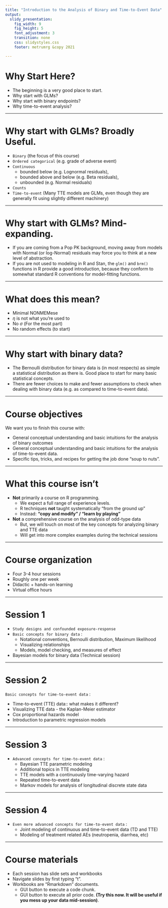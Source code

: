 ```yaml
---
title: "Introduction to the Analysis of Binary and Time-to-Event Data"
output:
  slidy_presentation:
    fig_width: 9
    fig_height: 5
    font_adjustment: 3
    transition: none
    css: slidystyles.css
    footer: metrumrg &copy 2021

---
```



# Why Start Here?

* The beginning is a very good place to start.
* Why start with GLMs?
* Why start with binary endpoints?
* Why time-to-event analysis?

----

# Why start with GLMs? Broadly Useful.

* `Binary` (the focus of this course)
* `Ordered categorical` (e.g. grade of adverse event)
* `Continuous`
    * bounded below (e.g. Lognormal residuals), 
    * bounded above and below (e.g. Beta residuals), 
    * unbounded (e.g. Normal residuals) 
* `Counts`
* `Time-to-event` (Many TTE models are GLMs, even though they are generally fit using slightly different machinery)


----

# Why start with GLMs? Mind-expanding.

* If you are coming from a Pop PK background, moving away from models with Normal (or log-Normal) residuals may force you to think at a new level of abstraction. 
* If you are not used to modeling in R and Stan, the `glm()` and `brm()` functions in R provide a good introduction, because they conform to somewhat standard R conventions for model-fitting functions. 


----

# What does this mean?
* Minimal NONMEMese
* $\eta$ is not what you're used to
* No $\sigma$ (For the most part)
* No random effects (to start)

----

# Why start with binary data?

* The Bernoulli distribution for binary data is (in most respects) as simple a statistical distribution as there is. Good place to start for many basic statistical concepts.  
* There are fewer choices to make and fewer assumptions to check when dealing with binary data (e.g. as compared to time-to-event data). 

---- 

# Course objectives

We want you to finish this course with: 

* General conceptual understanding and basic intuitions for the analysis of binary outcomes 
* General conceptual understanding and basic intuitions for the analysis of time-to-event data. 
* Specific tips, tricks, and recipes for getting the job done "soup to nuts".


----

# What this course isn't

* __Not__ primarily a course on R programming.
    * We expect a full range of experience levels. 
    * R techniques __not__ taught systematically "from the ground up"
    * Instead: __"copy and modify" / "learn by playing"__

* __Not__ a comprehensive course on the analysis of odd-type data
    * But, we will touch on most of the key concepts for analyzing binary and TTE data
    * Will get into more complex examples during the technical sessions


----

# Course organization

* Four 3-4 hour sessions
* Roughly one per week
* Didactic + hands-on learning
* Virtual office hours

----

# Session 1

* `Study designs and confounded exposure-response`
* `Basic concepts for binary data` : 
    * Notational conventions, Bernoulli distribution, Maximum likelihood
    * Visualizing relationships
    * Models, model checking, and measures of effect
* Bayesian models for binary data (Technical session)
    
----

# Session 2
`Basic concepts for time-to-event data` : 

* Time-to-event (TTE) data:: what makes it different?
* Visualizing TTE data - the Kaplan-Meier estimator
* Cox proportional hazards model
* Introduction to parametric regression models

----

# Session 3
* `Advanced concepts for time-to-event data` : 
    * Bayesian TTE parametric modeling
    * Additional topics in TTE modeling
    * TTE models with a continuously time-varying hazard
    * Repeated time-to-event data
    * Markov models for analysis of longitudinal discrete state data

----

# Session 4
* `Even more advanced concepts for time-to-event data` : 
    * Joint modeling of continuous and time-to-event data (TD and TTE)
    * Modeling of treatment related AEs (neutropenia, diarrhea, etc)


----


# Course materials

* Each session has slide sets and workbooks
* Navigate slides by first typing "t". 
* Workbooks are "Rmarkdown" documents. 
    * GUI button to execute a code chunk. 
    * GUI button to execute all prior code. __(Try this now. It will be useful if you mess up your data mid-session)__. 

